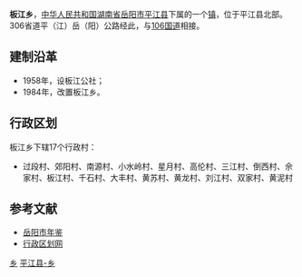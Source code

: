 {{中国乡级行政区<!---乡级行政区专用模板--->
|行政区全称 = 板江乡
|景观照片文件名 = 
|景观照片描述 = 
|位置图文件名 = 
|位置图描述 = 
|汉语拼音 = 
|通用拼音 = 
|上级行政区 = [[湖南省|湖南省]][[岳阳市|岳阳市]][[平江县|平江县]]
|行政区类别 = 乡
|行政区划代码 = 430626208
|建置时间 = 1984年
|政府驻地 = 板江集镇
|地理坐标 = 
|毗邻 = 
|行政区划 = 17
|村委会 = 17
|居委会 = 0
|总面积 = 72平方公里
|户籍人口 = 1.3万
|户籍人口年份 = 2009
|常住人口 = 
|常住人口年份 = 
|人口密度 = 
|GDP = 
|GDP年份 = 
|邮政编码 = 
|电话区号 = 
|时区 = UTC+8（[[东八区|东八区]]）
|官方网站 = 
|网站名称 = 
}}
'''板江乡'''，[[中华人民共和国|中华人民共和国]][[湖南省|湖南省]][[岳阳市|岳阳市]][[平江县|平江县]]下属的一个[[镇|镇]]，位于平江县北部。306省道平（江）岳（阳）公路经此，与[[106国道|106国道]]相接。

==建制沿革==
*1958年，设板江公社；
*1984年，改置板江乡。

==行政区划==
板江乡下辖17个行政村：
*过段村、郊阳村、南源村、小水岭村、星月村、高伦村、三江村、倒西村、佘家村、板江村、千石村、大丰村、黄苏村、黄龙村、刘江村、双家村、黄泥村

==参考文献==
*[http://www.yysqw.gov.cn/Html/10/1/34/9/1472100.html 岳阳市年鉴]{{dead link|date=2018年3月 |bot=InternetArchiveBot |fix-attempted=yes }}
*[http://www.xzqh.org/html/2011/0602/24844.html 行政区划网]{{dead link|date=2018年3月 |bot=InternetArchiveBot |fix-attempted=yes }}

{{湖南小作品}}
{{平江县行政区划}}

[[Category:平江县行政区划|乡]]
[[Category:岳阳乡镇|平江县-乡]]